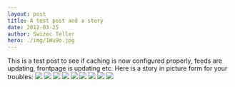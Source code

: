 ```yaml
---
layout: post
title: A test post and a story
date: 2012-03-25
author: Swizec Teller
hero: ./img/1Wu9o.jpg
---
```


This is a test post to see if caching is now configured properly, feeds are updating, frontpage is updating etc. Here is a story in picture form for your troubles: ![](./img/1Wu9o.jpg) ![](./img/JwBpr.jpg) ![](./img/pqdJE.jpg) ![](./img/pqdJE.jpg) ![](./img/inrvE.jpg) ![](./img/BIfCA.jpg) ![](./img/1jcHO.jpg) ![](./img/vQTVj.jpg) ![](./img/4MfTV.jpg)
